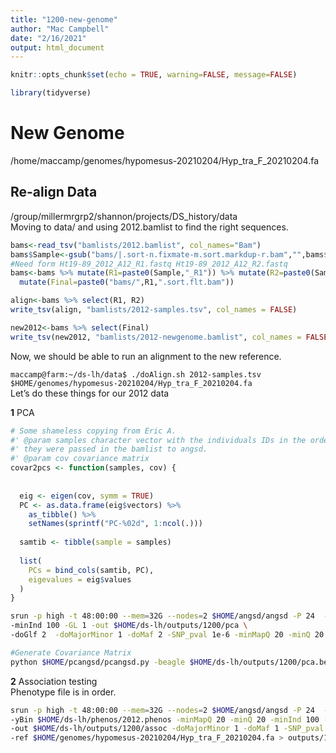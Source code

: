 ```yaml
---
title: "1200-new-genome"
author: "Mac Campbell"
date: "2/16/2021"
output: html_document
---
```


```r
knitr::opts_chunk$set(echo = TRUE, warning=FALSE, message=FALSE)
```

```r
library(tidyverse)
```

# New Genome
/home/maccamp/genomes/hypomesus-20210204/Hyp_tra_F_20210204.fa    

## Re-align Data
/group/millermrgrp2/shannon/projects/DS_history/data     
Moving to data/ and using 2012.bamlist to find the right sequences.

```r
bams<-read_tsv("bamlists/2012.bamlist", col_names="Bam")
bams$Sample<-gsub("bams/|.sort-n.fixmate-m.sort.markdup-r.bam","",bams$Bam)
#Need form Ht19-89_2012_A12_R1.fastq Ht19-89_2012_A12_R2.fastq
bams<-bams %>% mutate(R1=paste0(Sample,"_R1")) %>% mutate(R2=paste0(Sample,"_R2")) %>% 
  mutate(Final=paste0("bams/",R1,".sort.flt.bam"))

align<-bams %>% select(R1, R2)
write_tsv(align, "bamlists/2012-samples.tsv", col_names = FALSE)

new2012<-bams %>% select(Final)
write_tsv(new2012, "bamlists/2012-newgenome.bamlist", col_names = FALSE)

```

Now, we should be able to run an alignment to the new reference.    

`maccamp@farm:~/ds-lh/data$ ./doAlign.sh 2012-samples.tsv $HOME/genomes/hypomesus-20210204/Hyp_tra_F_20210204.fa`    
Let's do  these things for our 2012 data 

__1__ PCA     

```r
# Some shameless copying from Eric A.
#' @param samples character vector with the individuals IDs in the order in which
#' they were passed in the bamlist to angsd.
#' @param cov covariance matrix
covar2pcs <- function(samples, cov) {
  
  
  eig <- eigen(cov, symm = TRUE)
  PC <- as.data.frame(eig$vectors) %>%
    as_tibble() %>%
    setNames(sprintf("PC-%02d", 1:ncol(.)))
  
  samtib <- tibble(sample = samples)
  
  list(
    PCs = bind_cols(samtib, PC),
    eigevalues = eig$values
  )
}
```


```sh
srun -p high -t 48:00:00 --mem=32G --nodes=2 $HOME/angsd/angsd -P 24  -bam $HOME/ds-lh/bamlists/2012-newgenome.bamlist \
-minInd 100 -GL 1 -out $HOME/ds-lh/outputs/1200/pca \
-doGlf 2  -doMajorMinor 1 -doMaf 2 -SNP_pval 1e-6 -minMapQ 20 -minQ 20 > outputs/1200/pca.out 2> outputs/1200/pca.err &

#Generate Covariance Matrix
python $HOME/pcangsd/pcangsd.py -beagle $HOME/ds-lh/outputs/1200/pca.beagle.gz -admix -o $HOME/ds-lh/outputs/1200/pca
```


__2__ Association testing    
Phenotype file is in order.
```sh
srun -p high -t 48:00:00 --mem=32G --nodes=2 $HOME/angsd/angsd -P 24  -bam $HOME/ds-lh/bamlists/2012-newgenome.bamlist \
-yBin $HOME/ds-lh/phenos/2012.phenos -minMapQ 20 -minQ 20 -minInd 100 -doAsso 1 -GL 1 \
-out $HOME/ds-lh/outputs/1200/assoc -doMajorMinor 1 -doMaf 1 -SNP_pval 1e-6 \
-ref $HOME/genomes/hypomesus-20210204/Hyp_tra_F_20210204.fa > outputs/1200/assoc.out 2> outputs/1200/assoc.err &
```

